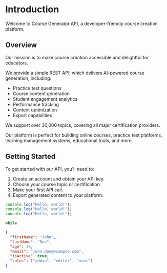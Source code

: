 # Introduction

Welcome to Course Generator API, a developer-friendly course creation platform.

## Overview

Our mission is to make course creation accessible and delightful for educators.

We provide a simple REST API, which delivers AI-powered course generation, including:

- Practice test questions
- Course content generation
- Student engagement analytics
- Performance tracking
- Content optimization
- Export capabilities

We support over 30,000 topics, covering all major certification providers.

Our platform is perfect for building online courses, practice test platforms, learning management systems, educational tools, and more.

## Getting Started

To get started with our API, you'll need to:

1. Create an account and obtain your API key.
2. Choose your course topic or certification.
3. Make your first API call.
4. Export generated content to your platform.

```javascript
console.log("Hello, world!");
console.log("Hello, world!");
console.log("Hello, world!");

while
```

```json
{
  "firstName": "John",
  "lastName": "Doe",
  "age": 30,
  "email": "john.doe@example.com",
  "isActive": true,
  "roles": ["admin", "editor", "user"]
}
```
